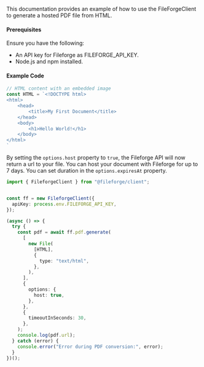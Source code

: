 This documentation provides an example of how to use the FileForgeClient to generate a hosted PDF file from HTML.

#### Prerequisites

Ensure you have the following:

- An API key for Fileforge as FILEFORGE_API_KEY.
- Node.js and npm installed.

#### Example Code

```typescript
// HTML content with an embedded image
const HTML = `<!DOCTYPE html>
<html>
    <head>
        <title>My First Document</title>
    </head>
    <body>
        <h1>Hello World!</h1>
    </body>
</html>
`
```

By setting the `options.host` property to `true`, the Fileforge API will now return a url to your file. 
You can host your document with Fileforge for up to 7 days. You can set duration in the `options.expiresAt` property.

```typescript
import { FileforgeClient } from "@fileforge/client";


const ff = new FileforgeClient({
  apiKey: process.env.FILEFORGE_API_KEY,
});

(async () => {
  try {
    const pdf = await ff.pdf.generate(
      [
        new File(
          [HTML],
          {
            type: "text/html",
          },
        ),
      ],
      {
        options: {
          host: true,
        },
      },
      {
        timeoutInSeconds: 30,
      },
    );
    console.log(pdf.url);
  } catch (error) {
    console.error("Error during PDF conversion:", error);
  }
})();
```